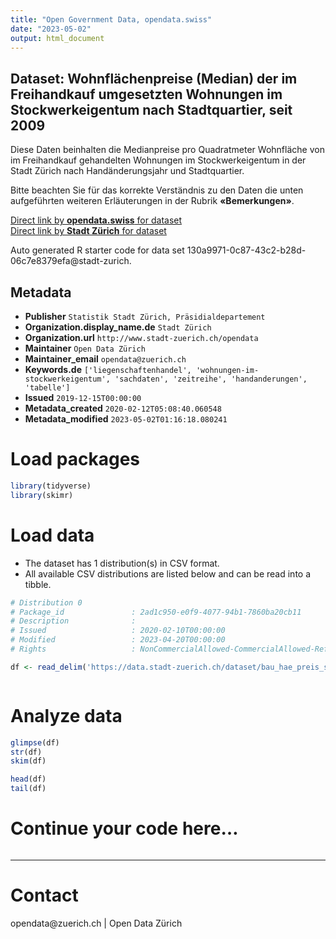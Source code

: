 ```yaml
---
title: "Open Government Data, opendata.swiss"
date: "2023-05-02"
output: html_document
---
```


## Dataset: Wohnflächenpreise (Median) der im Freihandkauf umgesetzten Wohnungen im Stockwerkeigentum nach Stadtquartier, seit 2009


Diese Daten beinhalten die Medianpreise pro Quadratmeter Wohnfläche von im Freihandkauf gehandelten Wohnungen im Stockwerkeigentum in der Stadt Zürich nach Handänderungsjahr und Stadtquartier.

Bitte beachten Sie für das korrekte Verständnis zu den Daten die unten aufgeführten weiteren Erläuterungen in der Rubrik **«Bemerkungen»**.



[Direct link by **opendata.swiss** for dataset](https://opendata.swiss/de/dataset/wohnflachenpreise-median-der-im-freihandkauf-umgesetzten-wohnungen-im-stockwerkeigentum-na-20091)<br>
[Direct link by **Stadt Zürich** for dataset](https://data.stadt-zuerich.ch/dataset/bau_hae_preis_stwe_whg_quartier_seit2009_od5151)

Auto generated R starter code for data set 130a9971-0c87-43c2-b28d-06c7e8379efa@stadt-zurich.

## Metadata

- **Publisher** `Statistik Stadt Zürich, Präsidialdepartement`
- **Organization.display_name.de** `Stadt Zürich`
- **Organization.url** `http://www.stadt-zuerich.ch/opendata`
- **Maintainer** `Open Data Zürich`
- **Maintainer_email** `opendata@zuerich.ch`
- **Keywords.de** `['liegenschaftenhandel', 'wohnungen-im-stockwerkeigentum', 'sachdaten', 'zeitreihe', 'handanderungen', 'tabelle']`
- **Issued** `2019-12-15T00:00:00`
- **Metadata_created** `2020-02-12T05:08:40.060548`
- **Metadata_modified** `2023-05-02T01:16:18.080241`


# Load packages

```r

library(tidyverse)
library(skimr)

```

# Load data

-   The dataset has 1 distribution(s) in CSV format.
-   All available CSV distributions are listed below and can be read into a tibble.

```r

# Distribution 0
# Package_id               : 2ad1c950-e0f9-4077-94b1-7860ba20cb11
# Description              : 
# Issued                   : 2020-02-10T00:00:00
# Modified                 : 2023-04-20T00:00:00
# Rights                   : NonCommercialAllowed-CommercialAllowed-ReferenceNotRequired

df <- read_delim('https://data.stadt-zuerich.ch/dataset/bau_hae_preis_stwe_whg_quartier_seit2009_od5151/download/BAU515OD5151.csv')



```

# Analyze data

```r

glimpse(df)
str(df)
skim(df)

head(df)
tail(df)

```

# Continue your code here...

```r

```

------------------------------------------------------------------------

# Contact

opendata@zuerich.ch | Open Data Zürich

